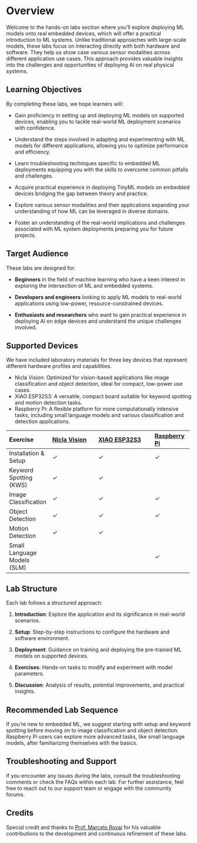 # Overview {.unnumbered}

Welcome to the hands-on labs section where you'll explore deploying ML models onto real embedded devices, which will offer a practical introduction to ML systems. Unlike traditional approaches with large-scale models, these labs focus on interacting directly with both hardware and software. They help us show case various sensor modalities across different application use cases. This approach provides valuable insights into the challenges and opportunities of deploying AI on real physical systems.

## Learning Objectives

By completing these labs, we hope learners will:

:::{.callout-tip}

* Gain proficiency in setting up and deploying ML models on supported devices, enabling you to tackle real-world ML deployment scenarios with confidence.

* Understand the steps involved in adapting and experimenting with ML models for different applications, allowing you to optimize performance and efficiency.

* Learn troubleshooting techniques specific to embedded ML deployments equipping you with the skills to overcome common pitfalls and challenges.

* Acquire practical experience in deploying TinyML models on embedded devices bridging the gap between theory and practice.

* Explore various sensor modalities and their applications expanding your understanding of how ML can be leveraged in diverse domains.

* Foster an understanding of the real-world implications and challenges associated with ML system deployments preparing you for future projects.

:::

## Target Audience

These labs are designed for:

* **Beginners** in the field of machine learning who have a keen interest in exploring the intersection of ML and embedded systems.

* **Developers and engineers** looking to apply ML models to real-world applications using low-power, resource-constrained devices.

* **Enthusiasts and researchers** who want to gain practical experience in deploying AI on edge devices and understand the unique challenges involved.

## Supported Devices

We have included laboratory materials for three key devices that represent different hardware profiles and capabilities.

* Nicla Vision: Optimized for vision-based applications like image classification and object detection, ideal for compact, low-power use cases.
* XIAO ESP32S3: A versatile, compact board suitable for keyword spotting and motion detection tasks.
* Raspberry Pi: A flexible platform for more computationally intensive tasks, including small language models and various classification and detection applications.

+----------------------------+----------------------------------------------------------------+----------------------------------------------------------------------------+----------------------------------------------+
| Exercise                   | [Nicla Vision](https://store.arduino.cc/products/nicla-vision) | [XIAO ESP32S3](https://wiki.seeedstudio.com/xiao_esp32s3_getting_started/) | [Raspberry Pi](https://www.raspberrypi.com/) |
+:===========================+:===============================================================+:===========================================================================+:=============================================+
| Installation & Setup       | &check;                                                        | &check;                                                                    | &check;                                      |
+----------------------------+----------------------------------------------------------------+----------------------------------------------------------------------------+----------------------------------------------+
| Keyword Spotting (KWS)     | &check;                                                        | &check;                                                                    |                                              |
+----------------------------+----------------------------------------------------------------+----------------------------------------------------------------------------+----------------------------------------------+
| Image Classification       | &check;                                                        | &check;                                                                    | &check;                                      |
+----------------------------+----------------------------------------------------------------+----------------------------------------------------------------------------+----------------------------------------------+
| Object Detection           | &check;                                                        | &check;                                                                    | &check;                                      |
+----------------------------+----------------------------------------------------------------+----------------------------------------------------------------------------+----------------------------------------------+
| Motion Detection           | &check;                                                        | &check;                                                                    |                                              |
+----------------------------+----------------------------------------------------------------+----------------------------------------------------------------------------+----------------------------------------------+
| Small Language Models (SLM)|                                                                |                                                                            | &check;                                      |
+----------------------------+----------------------------------------------------------------+----------------------------------------------------------------------------+----------------------------------------------+

## Lab Structure

Each lab follows a structured approach:

1. **Introduction**: Explore the application and its significance in real-world scenarios.

2. **Setup**: Step-by-step instructions to configure the hardware and software environment.

3. **Deployment**: Guidance on training and deploying the pre-trained ML models on supported devices.

4. **Exercises**: Hands-on tasks to modify and experiment with model parameters.

5. **Discussion**: Analysis of results, potential improvements, and practical insights.

## Recommended Lab Sequence

If you're new to embedded ML, we suggest starting with setup and keyword spotting before moving on to image classification and object detection. Raspberry Pi users can explore more advanced tasks, like small language models, after familiarizing themselves with the basics.

## Troubleshooting and Support

If you encounter any issues during the labs, consult the troubleshooting comments or check the FAQs within each lab. For further assistance, feel free to reach out to our support team or engage with the community forums.

## Credits

Special credit and thanks to [Prof. Marcelo Rovai](https://github.com/Mjrovai) for his valuable contributions to the development and continuous refinement of these labs.

